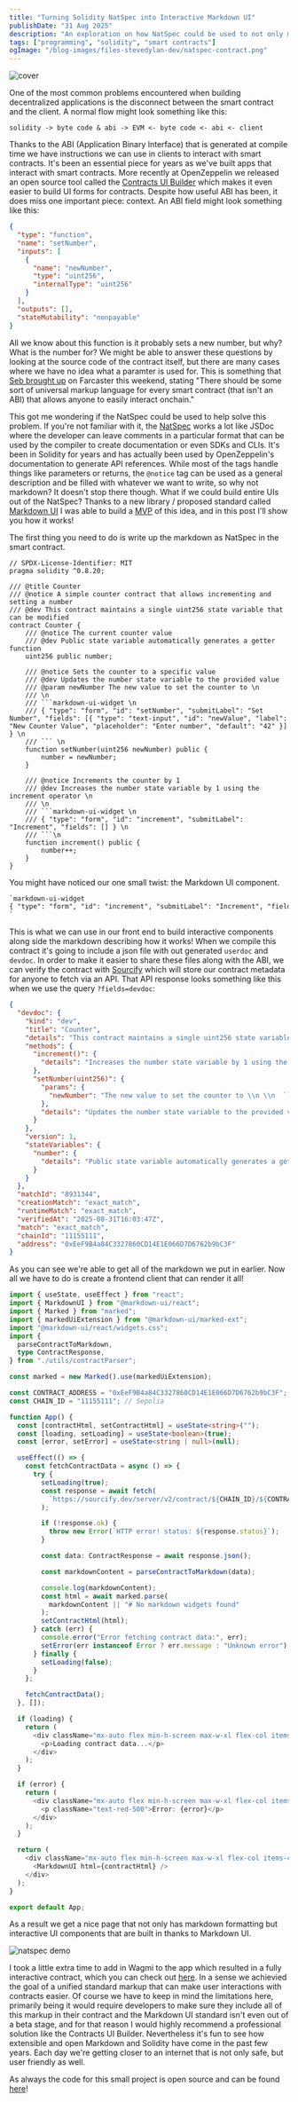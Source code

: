 ```yaml
---
title: "Turning Solidity NatSpec into Interactive Markdown UI"
publishDate: "31 Aug 2025"
description: "An exploration on how NatSpec could be used to not only maintain context but provide user interfaces"
tags: ["programming", "solidity", "smart contracts"]
ogImage: "/blog-images/files-stevedylan-dev/natspec-contract.png"
---
```


![cover](/blog-images/files-stevedylan-dev/natspec-contract.png)

One of the most common problems encountered when building decentralized applications is the disconnect between the smart contract and the client. A normal flow might look something like this:

```
solidity -> byte code & abi -> EVM <- byte code <- abi <- client
```

Thanks to the ABI (Application Binary Interface) that is generated at compile time we have instructions we can use in clients to interact with smart contracts. It's been an essential piece for years as we've built apps that interact with smart contracts. More recently at OpenZeppelin we released an open source tool called the [Contracts UI Builder](https://builder.openzeppelin.com) which makes it even easier to build UI forms for contracts. Despite how useful ABI has been, it does miss one important piece: context. An ABI field might look something like this:

```json
{
  "type": "function",
  "name": "setNumber",
  "inputs": [
    {
      "name": "newNumber",
      "type": "uint256",
      "internalType": "uint256"
    }
  ],
  "outputs": [],
  "stateMutability": "nonpayable"
}
```

All we know about this function is it probably sets a new number, but why? What is the number for? We might be able to answer these questions by looking at the source code of the contract itself, but there are many cases where we have no idea what a paramter is used for. This is something that [Seb brought up](https://farcaster.xyz/seb/0xf5694e6e) on Farcaster this weekend, stating "There should be some sort of universal markup language for every smart contract (that isn't an ABI) that allows anyone to easily interact onchain."

This got me wondering if the NatSpec could be used to help solve this problem. If you're not familiar with it, the [NatSpec](https://docs.soliditylang.org/en/latest/natspec-format.html) works a lot like JSDoc where the developer can leave comments in a particular format that can be used by the compiler to create documentation or even SDKs and CLIs. It's been in Solidity for years and has actually been used by OpenZeppelin's documentation to generate API references. While most of the tags handle things like parameters or returns, the `@notice` tag can be used as a general description and be filled with whatever we want to write, so why not markdown? It doesn't stop there though. What if we could build entire UIs out of the NatSpec? Thanks to a new library / proposed standard called [Markdown UI](https://markdown-ui.com/) I was able to build a [MVP](https://natspec-ui.orbiter.website) of this idea, and in this post I'll show you how it works!

The first thing you need to do is write up the markdown as NatSpec in the smart contract.

````solidity
// SPDX-License-Identifier: MIT
pragma solidity ^0.8.20;

/// @title Counter
/// @notice A simple counter contract that allows incrementing and setting a number
/// @dev This contract maintains a single uint256 state variable that can be modified
contract Counter {
    /// @notice The current counter value
    /// @dev Public state variable automatically generates a getter function
    uint256 public number;

    /// @notice Sets the counter to a specific value
    /// @dev Updates the number state variable to the provided value
    /// @param newNumber The new value to set the counter to \n
    /// \n
    /// ```markdown-ui-widget \n
    /// { "type": "form", "id": "setNumber", "submitLabel": "Set Number", "fields": [{ "type": "text-input", "id": "newValue", "label": "New Counter Value", "placeholder": "Enter number", "default": "42" }] } \n
    /// ``` \n
    function setNumber(uint256 newNumber) public {
        number = newNumber;
    }

    /// @notice Increments the counter by 1
    /// @dev Increases the number state variable by 1 using the increment operator \n
    /// \n
    /// ```markdown-ui-widget \n
    /// { "type": "form", "id": "increment", "submitLabel": "Increment", "fields": [] } \n
    /// ```\n
    function increment() public {
        number++;
    }
}
````

You might have noticed our one small twist: the Markdown UI component.

```markdown
`markdown-ui-widget
{ "type": "form", "id": "increment", "submitLabel": "Increment", "fields": [] }
`
```

This is what we can use in our front end to build interactive components along side the markdown describing how it works! When we compile this contract it's going to include a json file with out generated `userdoc` and `devdoc`. In order to make it easier to share these files along with the ABI, we can verify the contract with [Sourcify](https://sourcify.dev/) which will store our contract metadata for anyone to fetch via an API. That API response looks something like this when we use the query `?fields=devdoc`:

````json
{
  "devdoc": {
    "kind": "dev",
    "title": "Counter",
    "details": "This contract maintains a single uint256 state variable that can be modified",
    "methods": {
      "increment()": {
        "details": "Increases the number state variable by 1 using the increment operator \\n \\n ```markdown-ui-widget \\n { \"type\": \"form\", \"id\": \"increment\", \"submitLabel\": \"Increment\", \"fields\": [] } \\n ```\\n"
      },
      "setNumber(uint256)": {
        "params": {
          "newNumber": "The new value to set the counter to \\n \\n  ```markdown-ui-widget \\n { \"type\": \"form\", \"id\": \"setNumber\", \"submitLabel\": \"Set Number\", \"fields\": [{ \"type\": \"text-input\", \"id\": \"newValue\", \"label\": \"New Counter Value\", \"placeholder\": \"Enter number\", \"default\": \"42\" }] } \\n ``` \\n"
        },
        "details": "Updates the number state variable to the provided value"
      }
    },
    "version": 1,
    "stateVariables": {
      "number": {
        "details": "Public state variable automatically generates a getter function"
      }
    }
  },
  "matchId": "8931344",
  "creationMatch": "exact_match",
  "runtimeMatch": "exact_match",
  "verifiedAt": "2025-08-31T16:03:47Z",
  "match": "exact_match",
  "chainId": "11155111",
  "address": "0xEeF9B4a84C3327860CD14E1E066D7D6762b9bC3F"
}
````

As you can see we're able to get all of the markdown we put in earlier. Now all we have to do is create a frontend client that can render it all!

```typescript
import { useState, useEffect } from "react";
import { MarkdownUI } from "@markdown-ui/react";
import { Marked } from "marked";
import { markedUiExtension } from "@markdown-ui/marked-ext";
import "@markdown-ui/react/widgets.css";
import {
  parseContractToMarkdown,
  type ContractResponse,
} from "./utils/contractParser";

const marked = new Marked().use(markedUiExtension);

const CONTRACT_ADDRESS = "0xEeF9B4a84C3327860CD14E1E066D7D6762b9bC3F";
const CHAIN_ID = "11155111"; // Sepolia

function App() {
  const [contractHtml, setContractHtml] = useState<string>("");
  const [loading, setLoading] = useState<boolean>(true);
  const [error, setError] = useState<string | null>(null);

  useEffect(() => {
    const fetchContractData = async () => {
      try {
        setLoading(true);
        const response = await fetch(
          `https://sourcify.dev/server/v2/contract/${CHAIN_ID}/${CONTRACT_ADDRESS}?fields=devdoc`
        );

        if (!response.ok) {
          throw new Error(`HTTP error! status: ${response.status}`);
        }

        const data: ContractResponse = await response.json();

        const markdownContent = parseContractToMarkdown(data);

        console.log(markdownContent);
        const html = await marked.parse(
          markdownContent || "# No markdown widgets found"
        );
        setContractHtml(html);
      } catch (err) {
        console.error("Error fetching contract data:", err);
        setError(err instanceof Error ? err.message : "Unknown error");
      } finally {
        setLoading(false);
      }
    };

    fetchContractData();
  }, []);

  if (loading) {
    return (
      <div className="mx-auto flex min-h-screen max-w-xl flex-col items-center justify-center gap-6">
        <p>Loading contract data...</p>
      </div>
    );
  }

  if (error) {
    return (
      <div className="mx-auto flex min-h-screen max-w-xl flex-col items-center justify-center gap-6">
        <p className="text-red-500">Error: {error}</p>
      </div>
    );
  }

  return (
    <div className="mx-auto flex min-h-screen max-w-xl flex-col items-center justify-center gap-6">
      <MarkdownUI html={contractHtml} />
    </div>
  );
}

export default App;
```

As a result we get a nice page that not only has markdown formatting but interactive UI components that are built in thanks to Markdown UI.

![natspec demo](/blog-images/files-stevedylan-dev/natspec-markdown-ui-2.png)

I took a little extra time to add in Wagmi to the app which resulted in a fully interactive contract, which you can check out [here](https://natspec-ui.orbiter.website). In a sense we achievied the goal of a unified standard markup that can make user interactions with contracts easier. Of course we have to keep in mind the limitations here, primarily being it would require developers to make sure they include all of this markup in their contract and the Markdown UI standard isn't even out of a beta stage, and for that reason I would highly recommend a professional solution like the Contracts UI Builder. Nevertheless it's fun to see how extensible and open Markdown and Solidity have come in the past few years. Each day we're getting closer to an internet that is not only safe, but user friendly as well.

As always the code for this small project is open source and can be found [here](https://github.com/stevedylandev/natspec-markdown-ui)!

